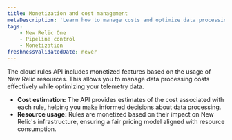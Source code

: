 ```yaml
---
title: Monetization and cost management
metaDescription: 'Learn how to manage costs and optimize data processing with New Relic Control.'
tags:
    - New Relic One
    - Pipeline control
    - Monetization
freshnessValidatedDate: never
---
```


The cloud rules API includes monetized features based on the usage of New Relic resources. This allows you to manage data processing costs effectively while optimizing your telemetry data.

* **Cost estimation:** The API provides estimates of the cost associated with each rule, helping you make informed decisions about data processing.
* **Resource usage:** Rules are monetized based on their impact on New Relic's infrastructure, ensuring a fair pricing model aligned with resource consumption.